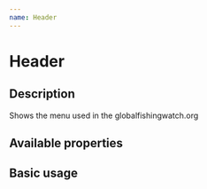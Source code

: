 ```yaml
---
name: Header
---
```



# Header

## Description

Shows the menu used in the globalfishingwatch.org

## Available properties

<Props of={Header} />

## Basic usage

<Playground>
  <Header />
</Playground>
